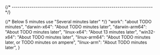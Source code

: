
{/* ------------------------------------------------------------------------ */}

{/* Below 5 minutes use "Several minutes later" */}
    "work": "about TODO minutes",
    "darwin-x64": "About TODO minutes later",
    "darwin-arm64": "About TODO minutes later",
    "linux-x64": "About 13 minutes later",
    "win32-x64": "About TODO minutes later",
    "linux-arm64": "About TODO minutes later, or TODO minutes on ampere",
    "linux-arm": "About TODO minutes later",
}

